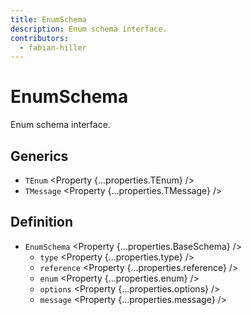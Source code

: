 ```yaml
---
title: EnumSchema
description: Enum schema interface.
contributors:
  - fabian-hiller
---
```



# EnumSchema

Enum schema interface.

## Generics

- `TEnum` <Property {...properties.TEnum} />
- `TMessage` <Property {...properties.TMessage} />

## Definition

- `EnumSchema` <Property {...properties.BaseSchema} />
  - `type` <Property {...properties.type} />
  - `reference` <Property {...properties.reference} />
  - `enum` <Property {...properties.enum} />
  - `options` <Property {...properties.options} />
  - `message` <Property {...properties.message} />
